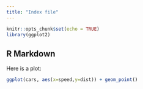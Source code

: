 ```yaml
---
title: "Index file"
---
```


```r
knitr::opts_chunk$set(echo = TRUE)
library(ggplot2)
```

## R Markdown

Here is a plot:

```r
ggplot(cars, aes(x=speed,y=dist)) + geom_point()
```
